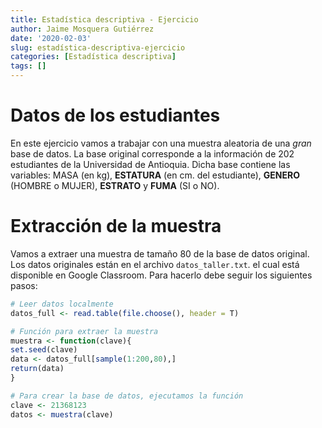 ```yaml
---
title: Estadística descriptiva - Ejercicio
author: Jaime Mosquera Gutiérrez
date: '2020-02-03'
slug: estadística-descriptiva-ejercicio
categories: [Estadística descriptiva]
tags: []
---
```


# Datos de los estudiantes

En este ejercicio vamos a trabajar con una muestra aleatoria de una _gran_ base de datos. La base original corresponde a la información de 202 estudiantes de la Universidad de Antioquia. Dicha base contiene las variables: MASA (en kg), **ESTATURA** (en cm. del estudiante), **GENERO** (HOMBRE o MUJER), **ESTRATO** y **FUMA** (SI o NO).

# Extracción de la muestra

Vamos a extraer una muestra de tamaño 80 de la base de datos original. Los datos originales están en el archivo `datos_taller.txt`. el cual está disponible en Google Classroom. Para hacerlo debe seguir los siguientes pasos:

```r
# Leer datos localmente
datos_full <- read.table(file.choose(), header = T)

# Función para extraer la muestra
muestra <- function(clave){
set.seed(clave)
data <- datos_full[sample(1:200,80),]
return(data)
}

# Para crear la base de datos, ejecutamos la función
clave <- 21368123
datos <- muestra(clave)
```

